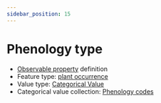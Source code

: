 ```yaml
---
sidebar_position: 15
---
```



# Phenology type

- [Observable property](/viewers/dawe-vocabs?uri=https://linked.data.gov.au/def/test/dawe-cv/d79c4606-3012-4fab-84cb-6f52461f84e3) definition
- Feature type: [plant occurrence](http://linked.data.gov.au/def/tern-cv/b311c0d3-4a1a-4932-a39c-f5cdc1afa611)
- Value type: [Categorical Value](https://w3id.org/tern/ontologies/tern/CategoricalValue)
- Categorical value collection: [Phenology codes](/viewers/dawe-vocabs?uri=https://linked.data.gov.au/def/test/dawe-cv/110398ca-32fa-4f69-b7bb-5aa69d5a5004)

<Example protocolModule="opportunistic-observations" observableProperty="https://linked.data.gov.au/def/test/dawe-cv/d79c4606-3012-4fab-84cb-6f52461f84e3" />
